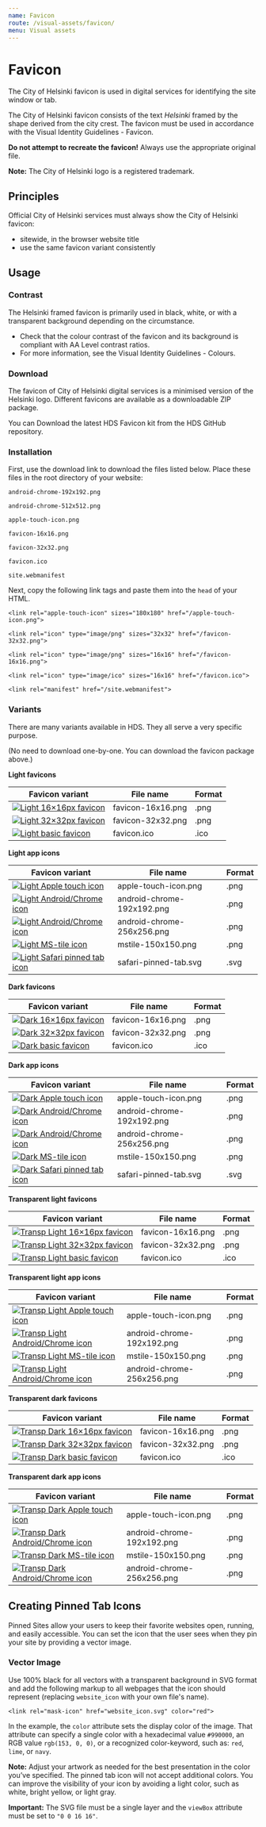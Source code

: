 ```yaml
---
name: Favicon
route: /visual-assets/favicon/
menu: Visual assets
---
```



# Favicon

<LargeParagraph>The City of Helsinki favicon is used in digital services for identifying the site window or tab.</LargeParagraph>

<p>The City of Helsinki favicon consists of the text <em>Helsinki</em> framed by the shape derived from the city crest. The favicon must be used in accordance with the <Link href="#" external>Visual Identity Guidelines - Favicon</Link>.</p>

**Do not attempt to recreate the favicon!** 
Always use the appropriate original file. 

**Note:** The City of Helsinki logo is a registered trademark.

## Principles 
Official City of Helsinki services must always show the City of Helsinki favicon: 
- sitewide, in the browser website title
- use the same favicon variant consistently

## Usage

### Contrast
The Helsinki framed favicon is primarily used in black, white, or with a transparent background depending on the circumstance.
- Check that the colour contrast of the favicon and its background is compliant with <Link href="https://www.w3.org/TR/WCAG21/#contrast-minimum" external>AA Level contrast ratios</Link>.
- For more information, see the <Link href="https://brand.hel.fi/en/colours/" external>Visual Identity Guidelines - Colours</Link>.

### Download

<p>The favicon of City of Helsinki digital services is a minimised version of the Helsinki logo. Different favicons are available as a downloadable ZIP package.</p>
<p>You can <Link href="https://github.com/City-of-Helsinki/helsinki-design-system/releases/latest/download/hds-favicon-kit.zip" external>Download the latest HDS Favicon kit from the HDS GitHub repository</Link>.</p>

### Installation
First, use the download link to download the files listed below. Place these files in the root directory of your website:

```android-chrome-192x192.png```

```android-chrome-512x512.png```

```apple-touch-icon.png```

```favicon-16x16.png```

```favicon-32x32.png```

```favicon.ico```

```site.webmanifest```

Next, copy the following link tags and paste them into the `head` of your HTML.

```<link rel="apple-touch-icon" sizes="180x180" href="/apple-touch-icon.png">```

```<link rel="icon" type="image/png" sizes="32x32" href="/favicon-32x32.png">```

```<link rel="icon" type="image/png" sizes="16x16" href="/favicon-16x16.png">```

```<link rel="icon" type="image/ico" sizes="16x16" href="/favicon.ico">```

```<link rel="manifest" href="/site.webmanifest">``` 

### Variants
There are many variants available in HDS. They all serve a very specific purpose. 

(No need to download one-by-one. You can download the favicon package above.)

**Light favicons**

Favicon variant                                                                                                                               | File name     | Format                        |
--------------------------------------------------------------------------------------------------------------------------------------------- |---------------|-------------------------------|
[![Light 16×16px favicon](../../static/favicon/light_favicon_package/favicon-16x16.png)](../../static/favicon/light_favicon_package/favicon-16x16.png "16×16 px favicon")| favicon-16x16.png | .png          |
[![Light 32×32px favicon](../../static/favicon/light_favicon_package/favicon-32x32.png)](../../static/favicon/light_favicon_package/favicon-32x32.png "32×32 px favicon")| favicon-32x32.png | .png          |
[![Light basic favicon](../../static/favicon/light_favicon_package/favicon.ico)](../../static/favicon/light_favicon_package/favicon.ico "Helsinki basic favicon")| favicon.ico | .ico          |

**Light app icons**

Favicon variant                                                                                                                               | File name     | Format                        |
--------------------------------------------------------------------------------------------------------------------------------------------- |---------------|-------------------------------|
[![Light Apple touch icon](../../static/favicon/light_favicon_package/apple-touch-icon.png)](../../static/favicon/light_favicon_package/apple-touch-icon.png "Apple touch icon 180×180 px")| apple-touch-icon.png | .png          |
[![Light Android/Chrome icon](../../static/favicon/light_favicon_package/android-chrome-192x192.png)](../../static/favicon/light_favicon_package/android-chrome-192x192.png "Android / Chrome icon 192×192 px")| android-chrome-192x192.png | .png          |
[![Light Android/Chrome icon](../../static/favicon/light_favicon_package/android-chrome-256x256.png)](../../static/favicon/light_favicon_package/android-chrome-256x256.png "Android / Chrome icon 256×256 px")| android-chrome-256x256.png | .png          |
[![Light MS-tile icon](../../static/favicon/light_favicon_package/mstile-150x150.png)](../../static/favicon/light_favicon_package/mstile-150x150.png "MS-tile icon 270×270 px")| mstile-150x150.png | .png          |
[![Light Safari pinned tab icon](../../static/favicon/light_favicon_package/safari-pinned-tab.svg)](../../static/favicon/light_favicon_package/safari-pinned-tab.svg "Safari pinned tab icon")| safari-pinned-tab.svg | .svg          |

**Dark favicons**

Favicon variant                                                                                                                               | File name     | Format                        |
--------------------------------------------------------------------------------------------------------------------------------------------- |---------------|-------------------------------|
[![Dark 16×16px favicon](../../static/favicon/dark_favicon_package/favicon-16x16.png)](../../static/favicon/dark_favicon_package/favicon-16x16.png "16×16 px favicon")| favicon-16x16.png | .png          |
[![Dark 32×32px favicon](../../static/favicon/dark_favicon_package/favicon-32x32.png)](../../static/favicon/dark_favicon_package/favicon-32x32.png "32×32 px favicon")| favicon-32x32.png | .png          |
[![Dark basic favicon](../../static/favicon/dark_favicon_package/favicon.ico)](../../static/favicon/dark_favicon_package/favicon.ico "Helsinki basic favicon")| favicon.ico | .ico          |

**Dark app icons**

Favicon variant                                                                                                                               | File name     | Format                        |
--------------------------------------------------------------------------------------------------------------------------------------------- |---------------|-------------------------------|
[![Dark Apple touch icon](../../static/favicon/dark_favicon_package/apple-touch-icon.png)](../../static/favicon/dark_favicon_package/apple-touch-icon.png "Apple touch icon 180×180 px")| apple-touch-icon.png | .png          |
[![Dark Android/Chrome icon](../../static/favicon/dark_favicon_package/android-chrome-192x192.png)](../../static/favicon/dark_favicon_package/android-chrome-192x192.png "Android / Chrome icon 192×192 px")| android-chrome-192x192.png | .png          |
[![Dark Android/Chrome icon](../../static/favicon/dark_favicon_package/android-chrome-256x256.png)](../../static/favicon/dark_favicon_package/android-chrome-256x256.png "Android / Chrome icon 256×256 px")| android-chrome-256x256.png | .png          |
[![Dark MS-tile icon](../../static/favicon/dark_favicon_package/mstile-150x150.png)](../../static/favicon/dark_favicon_package/mstile-150x150.png "MS-tile icon 270×270 px")| mstile-150x150.png | .png          |
[![Dark Safari pinned tab icon](../../static/favicon/dark_favicon_package/safari-pinned-tab.svg)](../../static/favicon/dark_favicon_package/safari-pinned-tab.svg "Safari pinned tab icon")| safari-pinned-tab.svg | .svg          |

**Transparent light favicons**

Favicon variant                                                                                                                               | File name     | Format                        |
--------------------------------------------------------------------------------------------------------------------------------------------- |---------------|-------------------------------|
[![Transp Light 16×16px favicon](../../static/favicon/transparent_light_favicon_package/favicon-16x16.png)](../../static/favicon/transparent_light_favicon_package/favicon-16x16.png "16×16 px favicon")| favicon-16x16.png | .png          |
[![Transp Light 32×32px favicon](../../static/favicon/transparent_light_favicon_package/favicon-32x32.png)](../../static/favicon/transparent_light_favicon_package/favicon-32x32.png "32×32 px favicon")| favicon-32x32.png | .png          |
[![Transp Light basic favicon](../../static/favicon/transparent_light_favicon_package/favicon.ico)](../../static/favicon/transparent_light_favicon_package/favicon.ico "Helsinki basic favicon")| favicon.ico | .ico          |

**Transparent light app icons**

Favicon variant                                                                                                                               | File name     | Format                        |
--------------------------------------------------------------------------------------------------------------------------------------------- |---------------|-------------------------------|
[![Transp Light Apple touch icon](../../static/favicon/transparent_light_favicon_package/apple-touch-icon.png)](../../static/favicon/transparent_light_favicon_package/apple-touch-icon.png "Apple touch icon 180×180 px")| apple-touch-icon.png | .png          |
[![Transp Light Android/Chrome icon](../../static/favicon/transparent_light_favicon_package/android-chrome-192x192.png)](../../static/favicon/transparent_light_favicon_package/android-chrome-192x192.png "Android / Chrome icon 192×192 px")| android-chrome-192x192.png | .png          |
[![Transp Light MS-tile icon](../../static/favicon/transparent_light_favicon_package/mstile-150x150.png)](../../static/favicon/transparent_light_favicon_package/mstile-150x150.png "MS-tile icon 270×270 px")| mstile-150x150.png | .png          |
[![Transp Light Android/Chrome icon](../../static/favicon/transparent_light_favicon_package/android-chrome-256x256.png)](../../static/favicon/transparent_light_favicon_package/android-chrome-256x256.png "Android / Chrome icon 256×256 px")| android-chrome-256x256.png | .png          |

**Transparent dark favicons**

Favicon variant                                                                                                                               | File name     | Format                        |
--------------------------------------------------------------------------------------------------------------------------------------------- |---------------|-------------------------------|
[![Transp Dark 16×16px favicon](../../static/favicon/transparent_dark_favicon_package/favicon-16x16.png)](../../static/favicon/transparent_dark_favicon_package/favicon-16x16.png "16×16 px favicon")| favicon-16x16.png | .png          |
[![Transp Dark 32×32px favicon](../../static/favicon/transparent_dark_favicon_package/favicon-32x32.png)](../../static/favicon/transparent_dark_favicon_package/favicon-32x32.png "32×32 px favicon")| favicon-32x32.png | .png          |
[![Transp Dark basic favicon](../../static/favicon/transparent_dark_favicon_package/favicon.ico)](../../static/favicon/transparent_dark_favicon_package/favicon.ico "Helsinki basic favicon")| favicon.ico | .ico          |

**Transparent dark app icons**

Favicon variant                                                                                                                               | File name     | Format                        |
--------------------------------------------------------------------------------------------------------------------------------------------- |---------------|-------------------------------|
[![Transp Dark Apple touch icon](../../static/favicon/transparent_dark_favicon_package/apple-touch-icon.png)](../../static/favicon/transparent_dark_favicon_package/apple-touch-icon.png "Apple touch icon 180×180 px")| apple-touch-icon.png | .png          |
[![Transp Dark Android/Chrome icon](../../static/favicon/transparent_dark_favicon_package/android-chrome-192x192.png)](../../static/favicon/transparent_dark_favicon_package/android-chrome-192x192.png "Android / Chrome icon 192×192 px")| android-chrome-192x192.png | .png          |
[![Transp Dark MS-tile icon](../../static/favicon/transparent_dark_favicon_package/mstile-150x150.png)](../../static/favicon/transparent_dark_favicon_package/mstile-150x150.png "MS-tile icon 270×270 px")| mstile-150x150.png | .png          |
[![Transp Dark Android/Chrome icon](../../static/favicon/transparent_dark_favicon_package/android-chrome-256x256.png)](../../static/favicon/transparent_dark_favicon_package/android-chrome-256x256.png "Android / Chrome icon 256×256 px")| android-chrome-256x256.png | .png          |

## Creating Pinned Tab Icons

Pinned Sites allow your users to keep their favorite websites open, running, and easily accessible. You can set the icon that the user sees when they pin your site by providing a vector image.

### Vector Image
Use 100% black for all vectors with a transparent background in SVG format and add the following markup to all webpages that the icon should represent (replacing `website_icon` with your own file's name).

```<link rel="mask-icon" href="website_icon.svg" color="red">```

In the example, the `color` attribute sets the display color of the image. That attribute can specify a single color with a hexadecimal value `#990000`, an RGB value `rgb(153, 0, 0)`, or a recognized color-keyword, such as: `red`, `lime`, or `navy`.

**Note:** Adjust your artwork as needed for the best presentation in the color you’ve specified. The pinned tab icon will not accept additional colors. You can improve the visibility of your icon by avoiding a light color, such as white, bright yellow, or light gray.

**Important:** The SVG file must be a single layer and the `viewBox` attribute must be set to `"0 0 16 16"`.

